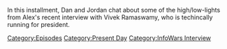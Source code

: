 {{DEFAULTSORT:
    #_EPISODE_0863:Keepin' It Fake, With Vivek
}}{{Episode
    | title           = Keepin' It Fake, With Vivek
    | caption         = Listen to this episode on [https://knowledgefight.libsyn.com/863-keepin-it-fake-with-vivek Libsyn] [None Spotify], Read the [[Transcript/863: Keepin' It Fake, With Vivek|Unofficial Transcript]]
    | episodeNumber   = 863
    | length          = 01:49:09
    | airDate         = October 27, 2023
    | coverageDate    = October 24, 2023
    | episodeType     = [[:Category:Present Day|Present Day]], [[:Category:InfoWars Interview|InfoWars Interview]]
    | appearance      = [[Vivek Ramaswamy]], [[Donald Trump]], [[Owen Shroyer]], [[Thomas Jefferson]]
    | previousEpisode = [[862: Bankruptcy Response]]
    | nextEpisode     = [[864: October 25, 2023]]
}}

{{Stub}}

In this installment, Dan and Jordan chat about some of the high/low-lights from Alex's recent interview with Vivek Ramaswamy, who is techincally running for president.

[[Category:Episodes]]
[[Category:Present Day]]
[[Category:InfoWars Interview]]
